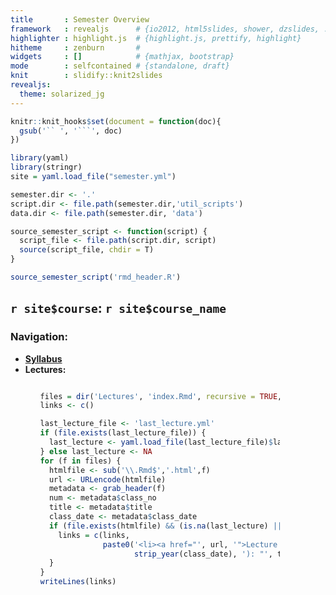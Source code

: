```yaml
---
title       : Semester Overview
framework   : revealjs      # {io2012, html5slides, shower, dzslides, ...}
highlighter : highlight.js  # {highlight.js, prettify, highlight}
hitheme     : zenburn       #
widgets     : []            # {mathjax, bootstrap}
mode        : selfcontained # {standalone, draft}
knit        : slidify::knit2slides
revealjs:
  theme: solarized_jg
---
```


```r
knitr::knit_hooks$set(document = function(doc){
  gsub('`` ', '```', doc)
})
```
```r
library(yaml)
library(stringr)
site = yaml.load_file("semester.yml")

semester.dir <- '.'
script.dir <- file.path(semester.dir,'util_scripts')
data.dir <- file.path(semester.dir, 'data')

source_semester_script <- function(script) {
  script_file <- file.path(script.dir, script)
  source(script_file, chdir = T)
}

source_semester_script('rmd_header.R')
```
## `r site$course`: `r site$course_name`

### Navigation:

<ul style="width:95%;">
<li><a href="`r file.path(semester.dir, 'assets', 'pdf', 'syllabus.pdf')`"><b>Syllabus</b></a>
<li><b>Lectures:</b></li>
<ul style="height:50%; width:80%; overflow:hidden; overflow:auto; white-space:nowrap;">

```r
files = dir('Lectures', 'index.Rmd', recursive = TRUE, full = TRUE)
links <- c()

last_lecture_file <- 'last_lecture.yml'
if (file.exists(last_lecture_file)) {
  last_lecture <- yaml.load_file(last_lecture_file)$last_lecture
} else last_lecture <- NA
for (f in files) {
  htmlfile <- sub('\\.Rmd$','.html',f)
  url <- URLencode(htmlfile)
  metadata <- grab_header(f)
  num <- metadata$class_no
  title <- metadata$title
  class_date <- metadata$class_date
  if (file.exists(htmlfile) && (is.na(last_lecture) || num <= last_lecture)) {
    links = c(links, 
              paste0('<li><a href="', url, '">Lecture #', num , '</a> (', 
                     strip_year(class_date), '): "', title, '"</li>'))
  }
}
writeLines(links)
```
</ul></ul>
